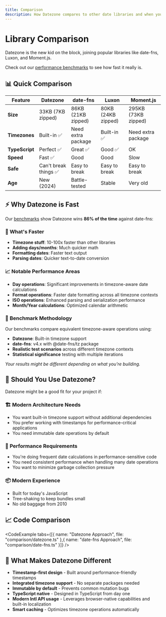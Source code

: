 ```yaml
---
title: Comparison
description: How Datezone compares to other date libraries and when you might choose each one.
---
```


# Library Comparison

Datezone is the new kid on the block, joining popular libraries like date-fns, Luxon, and Moment.js.

Check out our [performance benchmarks](/benchmarks/comparison-report) to see how fast it really is.

## 📊 Quick Comparison

<div className="overflow-x-auto">

| Feature | **Datezone** | date-fns | Luxon | Moment.js |
|---------|--------------|----------|-------|-----------|
| **Size** | 33KB (7KB zipped) | 86KB (21KB zipped) | 80KB (24KB zipped) | 295KB (73KB zipped) |
| **Timezones** | Built-in ✅ | Need extra package | Built-in ✅ | Need extra package |
| **TypeScript** | Perfect ✅ | Great ✅ | Good ✅ | OK |
| **Speed** | Fast ✅ | Good | Good | Slow |
| **Safe** | Can't break things ✅ | Easy to break | Easy to break | Easy to break |
| **Age** | New (2024) | Battle-tested | Stable | Very old |
</div>

## ⚡ Why Datezone is Fast

Our [benchmarks](/benchmarks/comparison-report) show Datezone wins **86% of the time** against date-fns:

### 🎯 **What's Faster**
- **Timezone stuff**: 10-100x faster than other libraries
- **Adding days/months**: Much quicker math
- **Formatting dates**: Faster text output
- **Parsing dates**: Quicker text-to-date conversion

### 📈 **Notable Performance Areas**
- **Day operations**: Significant improvements in timezone-aware date calculations
- **Format operations**: Faster date formatting across all timezone contexts  
- **ISO operations**: Enhanced parsing and serialization performance
- **Month/Year calculations**: Optimized calendar arithmetic

### 🔬 **Benchmark Methodology**
Our benchmarks compare equivalent timezone-aware operations using:
- **Datezone**: Built-in timezone support
- **date-fns**: v4.x with @date-fns/tz package
- **Realistic test scenarios** across different timezone contexts
- **Statistical significance** testing with multiple iterations

*Your results might be different depending on what you're building.*

## 🎯 Should You Use Datezone?

Datezone might be a good fit for your project if:

### 🏗️ **Modern Architecture Needs**
- You want built-in timezone support without additional dependencies
- You prefer working with timestamps for performance-critical applications
- You need immutable date operations by default

### 🚀 **Performance Requirements**
- You're doing frequent date calculations in performance-sensitive code
- You need consistent performance when handling many date operations
- You want to minimize garbage collection pressure

### 📦 **Modern Experience**
- Built for today's JavaScript
- Tree-shaking to keep bundles small
- No old baggage from 2010

## 📈 Code Comparison

<CodeExample tabs={[{ name: "Datezone Approach", file: "comparison/datezone.ts" },{ name: "date-fns Approach", file: "comparison/date-fns.ts" }]} />

## 🎁 What Makes Datezone Different

- **Timestamp-first design** - Built around performance-friendly timestamps
- **Integrated timezone support** - No separate packages needed
- **Immutable by default** - Prevents common mutation bugs
- **TypeScript native** - Designed in TypeScript from day one
- **Modern Intl API usage** - Leverages browser-native capabilities and built-in localization
- **Smart caching** - Optimizes timezone operations automatically

